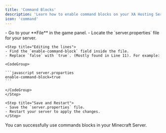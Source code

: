 ```yaml
--- 
title: 'Command Blocks' 
description: 'Learn how to enable command blocks on your XA Hosting Server.' 
icon: 'command' 
---
```

<Steps>
    <Step title="Open server.properties">
    - Go to your **File** in the game panel.  
    - Locate the `server.properties` file for your server.
    </Step>

    <Step title="Editing the lines">
    - Find the `enable-command-block` field inside the file.  
    - Replace `false` with `true`. (Mostly found in Line 11). For example:

    <CodeGroup>

    ```javascript server.proparties
    enable-command-block=true
    ```

    </CodeGroup>
    </Step>

    <Step title="Save and Restart">
    - Save the `server.properties` file.  
    - Restart your server to apply the changes.
    </Step>
</Steps>

<Check>
    You can successfully use commands blocks in your Minecraft Server.
</Check>